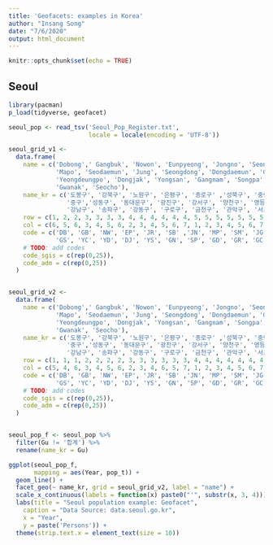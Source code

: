 ```yaml
---
title: 'Geofacets: examples in Korea'
author: "Insang Song"
date: "7/6/2020"
output: html_document
---
```


```r
knitr::opts_chunk$set(echo = TRUE)
```

## Seoul
```r
library(pacman)
p_load(tidyverse, geofacet)

seoul_pop <- read_tsv('Seoul_Pop_Register.txt',
                      locale = locale(encoding = 'UTF-8'))
```

```r

seoul_grid_v1 <-
  data.frame(
    name = c('Dobong',' Gangbuk', 'Nowon', 'Eunpyeong', 'Jongno', 'Seongbuk', 'Jungnang', 
             'Mapo', 'Seodaemun', 'Jung', 'Seongdong', 'Dongdaemun', 'Gwangjin', 'Gangseo', 'Yangcheon',
             'Yeongdeungpo', 'Dongjak', 'Yongsan', 'Gangnam', 'Songpa', 'Gangdong', 'Guro',' Geumcheon',
             'Gwanak', 'Seocho'),
    name_kr = c('도봉구', '강북구', '노원구', '은평구', '종로구' ,'성북구', '중랑구', '마포구', '서대문구',
                '중구','성동구', '동대문구', '광진구', '강서구', '양천구', '영등포구', '동작구', '용산구',
                '강남구', '송파구', '강동구', '구로구', '금천구', '관악구', '서초구'),
    row = c(1, 2, 2, 3, 3, 3, 3, 4, 4, 4, 4, 4, 4, 5, 5, 5, 5, 5, 5, 5, 5, 6, 6, 6, 6),
    col = c(6, 5, 6, 3, 4, 5, 6, 2, 3, 4, 5, 6, 7, 1, 2, 3, 4, 5, 6, 7, 8, 2, 3, 4, 6),
    code = c('DB', 'GB', 'NW', 'EP', 'JR', 'SB' ,'JN', 'MP', 'SM', 'JG', 'SD', 'DM', 'GJ',
             'GS', 'YC', 'YD', 'DJ', 'YS', 'GN', 'SP', 'GD', 'GR', 'GC', 'GA', 'SC'),
    # TODO: add codes
    code_sgis = c(rep(0,25)),
    code_adm = c(rep(0,25))
  )


seoul_grid_v2 <-
  data.frame(
    name = c('Dobong',' Gangbuk', 'Nowon', 'Eunpyeong', 'Jongno', 'Seongbuk', 'Jungnang', 
             'Mapo', 'Seodaemun', 'Jung', 'Seongdong', 'Dongdaemun', 'Gwangjin', 'Gangseo', 'Yangcheon',
             'Yeongdeungpo', 'Dongjak', 'Yongsan', 'Gangnam', 'Songpa', 'Gangdong', 'Guro',' Geumcheon',
             'Gwanak', 'Seocho'),
    name_kr = c('도봉구', '강북구', '노원구', '은평구', '종로구' ,'성북구', '중랑구', '마포구', '서대문구',
                '중구','성동구', '동대문구', '광진구', '강서구', '양천구', '영등포구', '동작구', '용산구',
                '강남구', '송파구', '강동구', '구로구', '금천구', '관악구', '서초구'),
    row = c(1, 1, 1, 2, 2, 2, 2, 3, 3, 3, 3, 3, 3, 4, 4, 4, 4, 4, 4, 4, 4, 5, 5, 5, 5),
    col = c(5, 4, 6, 3, 4, 5, 6, 2, 3, 4, 6, 5, 7, 1, 2, 3, 4, 5, 6, 7, 8, 2, 3, 4, 6),
    code = c('DB', 'GB', 'NW', 'EP', 'JR', 'SB' ,'JN', 'MP', 'SM', 'JG', 'SD', 'DM', 'GJ',
             'GS', 'YC', 'YD', 'DJ', 'YS', 'GN', 'SP', 'GD', 'GR', 'GC', 'GA', 'SC'),
    # TODO: add codes
    code_sgis = c(rep(0,25)),
    code_adm = c(rep(0,25))
  )


seoul_pop_f <- seoul_pop %>% 
  filter(Gu != '합계') %>% 
  rename(name_kr = Gu)

ggplot(seoul_pop_f,
       mapping = aes(Year, pop_t)) +
  geom_line() +
  facet_geo(~ name_kr, grid = seoul_grid_v2, label = "name") +
  scale_x_continuous(labels = function(x) paste0("'", substr(x, 3, 4))) +
  labs(title = "Seoul population example: Geofacet",
    caption = "Data Source: data.seoul.go.kr",
    x = "Year",
    y = paste('Persons')) +
  theme(strip.text.x = element_text(size = 10))
```

